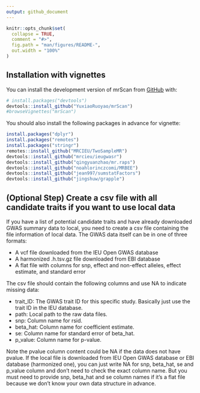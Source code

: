 ```yaml
---
output: github_document
---
```


<!-- README.md is generated from README.Rmd. Please edit that file -->

```r
knitr::opts_chunk$set(
  collapse = TRUE,
  comment = "#>",
  fig.path = "man/figures/README-",
  out.width = "100%"
)
```

## Installation with vignettes

You can install the development version of mrScan from [GitHub](https://github.com/) with:

```r
# install.packages("devtools")
devtools::install_github("YuxiaoRuoyao/mrScan")
#browseVignettes("mrScan")
```


You should also install the following packages in advance for vignette:
```r
install.packages("dplyr")
install.packages("remotes")
install.packages("stringr")
remotes::install_github("MRCIEU/TwoSampleMR")
devtools::install_github("mrcieu/ieugwasr")
devtools::install_github("qingyuanzhao/mr.raps")
devtools::install_github("noahlorinczcomi/MRBEE")
devtools::install_github("jean997/sumstatFactors")
devtools::install_github("jingshuw/grapple")
```

## (Optional Step) Create a csv file with all candidate traits if you want to use local data

If you have a list of potential candidate traits and have already downloaded GWAS summary 
data to local, you need to create a csv file containing the file information of local data.
The GWAS data itself can be in one of three formats: 

- A vcf file downloaded from the IEU Open GWAS database
- A harmonized .h.tsv.gz file downloaded from EBI database
- A flat file with columns for snp, effect and non-effect alleles, effect estimate, and standard error


The csv file should contain the following columns and use NA to indicate missing data: 

- trait_ID: The GWAS trait ID for this specific study. Basically just use the trait ID in the IEU database.
- path: Local path to the raw data files.  
- snp: Column name for rsid.  
- beta_hat: Column name for coefficient estimate.
- se: Column name for standard error of beta_hat.
- p_value: Column name for p-value.  

Note the pvalue column content could be NA if the data does not have pvalue. If the local file 
is downloaded from IEU Open GWAS database or EBI database (harmonized one), you can 
just write NA for snp, beta_hat, se and p_value column and don't need to check the 
exact column name. But you must need to provide snp, beta_hat and se column names if 
it's a flat file because we don't know your own data structure in advance.

